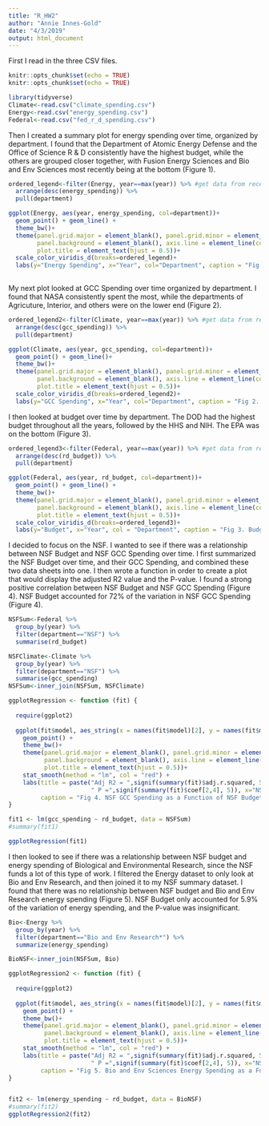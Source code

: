 ```yaml
---
title: "R_HW2"
author: "Annie Innes-Gold"
date: "4/3/2019"
output: html_document
---
```

First I read in the three CSV files. 

```r
knitr::opts_chunk$set(echo = TRUE)
knitr::opts_chunk$set(echo = TRUE)

library(tidyverse)
Climate<-read.csv("climate_spending.csv")
Energy<-read.csv("energy_spending.csv")
Federal<-read.csv("fed_r_d_spending.csv")
```


Then I created a summary plot for energy spending over time, organized by department. I found that the Department of Atomic Energy Defense and the Office of Science R & D consistently have the highest budget, while the others are grouped closer together, with Fusion Energy Sciences and Bio and Env Sciences most recently being at the bottom (Figure 1). 

```r

ordered_legend<-filter(Energy, year==max(year)) %>% #get data from recent year
  arrange(desc(energy_spending)) %>%
  pull(department)

ggplot(Energy, aes(year, energy_spending, col=department))+
  geom_point() + geom_line() +
  theme_bw()+
  theme(panel.grid.major = element_blank(), panel.grid.minor = element_blank(),
        panel.background = element_blank(), axis.line = element_line(colour = "black"), 
        plot.title = element_text(hjust = 0.5))+
  scale_color_viridis_d(breaks=ordered_legend)+
  labs(y="Energy Spending", x="Year", col="Department", caption = "Fig 1. Energy Spending of Different Departments Over Time")
  
```

My next plot looked at GCC Spending over time organized by department. I found that NASA consistently spent the most, while the departments of Agricuture, Interior, and others were on the lower end (Figure 2). 

```r
ordered_legend2<-filter(Climate, year==max(year)) %>% #get data from recent year
  arrange(desc(gcc_spending)) %>%
  pull(department)

ggplot(Climate, aes(year, gcc_spending, col=department))+
  geom_point() + geom_line()+
  theme_bw()+
  theme(panel.grid.major = element_blank(), panel.grid.minor = element_blank(),
        panel.background = element_blank(), axis.line = element_line(colour = "black"), 
        plot.title = element_text(hjust = 0.5))+
  scale_color_viridis_d(breaks=ordered_legend2)+
  labs(y="GCC Spending", x="Year", col="Department", caption = "Fig 2. GCC Spending of Different Departments Over Time")

```

I then looked at budget over time by department. The DOD had the highest budget throughout all the years, followed by the HHS and NIH. The EPA was on the bottom (Figure 3). 


```r
ordered_legend3<-filter(Federal, year==max(year)) %>% #get data from recent year
  arrange(desc(rd_budget)) %>%
  pull(department)

ggplot(Federal, aes(year, rd_budget, col=department))+
  geom_point() + geom_line() +
  theme_bw()+
  theme(panel.grid.major = element_blank(), panel.grid.minor = element_blank(),
        panel.background = element_blank(), axis.line = element_line(colour = "black"), 
        plot.title = element_text(hjust = 0.5))+
  scale_color_viridis_d(breaks=ordered_legend3)+
  labs(y="Budget", x="Year", col = "Department", caption = "Fig 3. Budget of Different Departments Over Time")
```


I decided to focus on the NSF. I wanted to see if there was a relationship between NSF Budget and NSF GCC Spending over time. I first summarized the NSF Budget over time, and their GCC Spending, and combined these two data sheets into one. I then wrote a function in order to create a plot that would display the adjusted R2 value and the P-value. I found a strong positive correlation between NSF Budget and NSF GCC Spending (Figure 4). NSF Budget accounted for 72% of the variation in NSF GCC Spending (Figure 4). 

```r
NSFSum<-Federal %>%
  group_by(year) %>%
  filter(department=="NSF") %>%
  summarise(rd_budget)

NSFClimate<-Climate %>%
  group_by(year) %>%
  filter(department=="NSF") %>%
  summarise(gcc_spending)
NSFSum<-inner_join(NSFSum, NSFClimate)
```


```r
ggplotRegression <- function (fit) {
  
  require(ggplot2)
  
  ggplot(fit$model, aes_string(x = names(fit$model)[2], y = names(fit$model)[1])) + 
    geom_point() +
    theme_bw()+
    theme(panel.grid.major = element_blank(), panel.grid.minor = element_blank(),
          panel.background = element_blank(), axis.line = element_line(colour = "black"), 
          plot.title = element_text(hjust = 0.5))+
    stat_smooth(method = "lm", col = "red") +
    labs(title = paste("Adj R2 = ",signif(summary(fit)$adj.r.squared, 5),
                       " P =",signif(summary(fit)$coef[2,4], 5)), x="NSF Budget", y="NSF GCC Spending",
         caption = "Fig 4. NSF GCC Spending as a Function of NSF Budget")
}

fit1 <- lm(gcc_spending ~ rd_budget, data = NSFSum)
#summary(fit1)

ggplotRegression(fit1)

```


I then looked to see if there was a relationship between NSF budget and energy spending of Biological and Environmental Research, since the NSF funds a lot of this type of work. I filtered the Energy dataset to only look at Bio and Env Research, and then joined it to my NSF summary dataset. I found that there was no relationship between NSF budget and Bio and Env Research energy spending (Figure 5). NSF Budget only accounted for 5.9% of the variation of energy spending, and the P-value was insignificant. 

```r
Bio<-Energy %>%
  group_by(year) %>%
  filter(department=="Bio and Env Research*") %>%
  summarize(energy_spending)

BioNSF<-inner_join(NSFSum, Bio)
```


```r
ggplotRegression2 <- function (fit) {
  
  require(ggplot2)
  
  ggplot(fit$model, aes_string(x = names(fit$model)[2], y = names(fit$model)[1])) + 
    geom_point() +
    theme_bw()+
    theme(panel.grid.major = element_blank(), panel.grid.minor = element_blank(),
          panel.background = element_blank(), axis.line = element_line(colour = "black"), 
          plot.title = element_text(hjust = 0.5))+
    stat_smooth(method = "lm", col = "red") +
    labs(title = paste("Adj R2 = ",signif(summary(fit)$adj.r.squared, 5),
                       " P =",signif(summary(fit)$coef[2,4], 5)), x="NSF Budget", y="Energy Spending of Bio and Env Sciences",
         caption = "Fig 5. Bio and Env Sciences Energy Spending as a Function of NSF Budget")
}


fit2 <- lm(energy_spending ~ rd_budget, data = BioNSF)
#summary(fit2)
ggplotRegression2(fit2)
```

